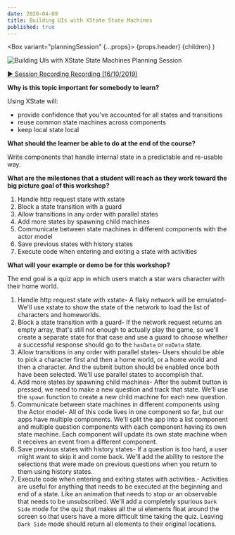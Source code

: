```yaml
---
date: 2020-04-09
title: Building UIs with XState State Machines
published: true
---
```



  <Box variant="planningSession" {...props}>
    {props.header}
    {children}
  </Box>
)

![Building UIs with XState State Machines Planning Session](./building-uis-with-xstate-state-machines-planning-session.png)

[▶️ Session Recording Recording (16/10/2019)](https://www.dropbox.com/sh/opl9e77y6ltacw9/AADREKVL6_oGzh32JBOUXG6Ua?dl=0)

**Why is this topic important for somebody to learn?**

Using XState will:

- provide confidence that you've accounted for all states and transitions
- reuse common state machines across components
- keep local state local

**What should the learner be able to do at the end of the course?**

Write components that handle internal state in a predictable and re-usable way.

**What are the milestones that a student will reach as they work toward the big picture goal of this workshop?**

1. Handle http request state with xstate
2. Block a state transition with a guard
3. Allow transitions in any order with parallel states
4. Add more states by spawning child machines
5. Communicate between state machines in different components with the actor model
6. Save previous states with history states
7. Execute code when entering and exiting a state with activities

**What will your example or demo be for this workshop?**

The end goal is a quiz app in which users match a star wars character with their home world.

1. Handle http request state with xstate- A flaky network will be emulated- We'll use xstate to show the state of the network to load the list of characters and homeworlds.
2. Block a state transition with a guard- If the network request returns an empty array, that's still not enough to actually play the game, so we'll create a separate state for that case and use a guard to choose whether a successful response should go to the `hasData` or `noData` state.
3. Allow transitions in any order with parallel states- Users should be able to pick a character first and then a home world, or a home world and then a character. And the submit button should be enabled once both have been selected. We'll use parallel states to accomplish that.
4. Add more states by spawning child machines- After the submit button is pressed, we need to make a new question and track that state. We'll use the `spawn` function to create a new child machine for each new question.
5. Communicate between state machines in different components using the Actor model- All of this code lives in one component so far, but our apps have multiple components. We'll split the app into a list component and multiple question components with each component having its own state machine. Each component will update its own state machine when it receives an event from a different component.
6. Save previous states with history states- If a question is too hard, a user might want to skip it and come back. We'll add the ability to restore the selections that were made on previous questions when you return to them using history states.
7. Execute code when entering and exiting states with activities.- Activities are useful for anything that needs to be executed at the beginning and end of a state. Like an animation that needs to stop or an observable that needs to be unsubscribed. We'll add a completely spurious `Dark Side` mode for the quiz that makes all the ui elements float around the screen so that users have a more difficult time taking the quiz. Leaving `Dark Side` mode should return all elements to their original locations.
